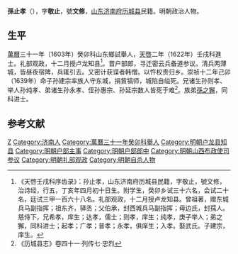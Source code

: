 '''孫止孝'''（{{bd|1587年||1639年||}}），字'''敬止'''，號'''文修'''，[[山东|山东]][[济南府|济南府]][[历城县|历城县]]民籍。明朝政治人物。

==生平==
[[萬曆|萬曆]]三十一年（1603年）癸卯科山东鄉試舉人，[[天啓|天啓]]二年（1622年）壬戌科進士。礼部观政，十二月授卢龙知县<ref>《天啓壬戌科序齿录》：孙止孝，山东济南府历城县民籍，字敬止，號文修，治诗经，行五，丁亥年四月初十日生。附学生，癸卯乡试三十六名，会试二十名，廷试三甲一百六十八名。礼部观政，十二月授卢龙知县。曾祖著，赠东城兵马副指挥；祖东齐，驿丞；父伯承，封西城兵马副指挥；母边氏，封孺人。慈侍下，兄希孝，庠生；达孝，儒士；则孝，庠生；纯孝，庚子举人；弟之獬，同科进士；起孝；广孝；普孝；永孝，俱庠生；入孝。娶武氏。子建宗，庠生。</ref>。晋户部郎，寻迁密云兵备道参议。清兵两薄城，皆昼夜宿陴，兵辄引去。又密计获谍者韩僧。以忤权贵归乡。崇祯十二年己卯（1639年）命子孙建宗率族人守东城，捐貲犒师，城陷自缢死。兄诸生孙则孝、举人孙纯孝、弟诸生孙永孝、侄孙惠宗、孙延宗数人皆死于难<ref>《历城县志》卷四十一·列传七·忠烈</ref>。族弟[[孫之獬|孫之獬]]，同科进士。

==参考文献==
{{reflist}}

{{天啓二年壬戌科殿試金榜}}

{{Authority control}}

{{DEFAULTSORT:}}
[[Category:孫姓|Z]]
[[Category:济南人|Category:济南人]]
[[Category:萬曆三十一年癸卯科舉人|Category:萬曆三十一年癸卯科舉人]]
[[Category:明朝卢龙县知县|Category:明朝卢龙县知县]]
[[Category:明朝户部主事|Category:明朝户部主事]]
[[Category:明朝户部郎中|Category:明朝户部郎中]]
[[Category:明朝山西布政使司参议|Category:明朝山西布政使司参议]]
[[Category:明朝礼部观政|Category:明朝礼部观政]]
[[Category:明朝自杀人物|Category:明朝自杀人物]]


{{明朝官员小作品}}